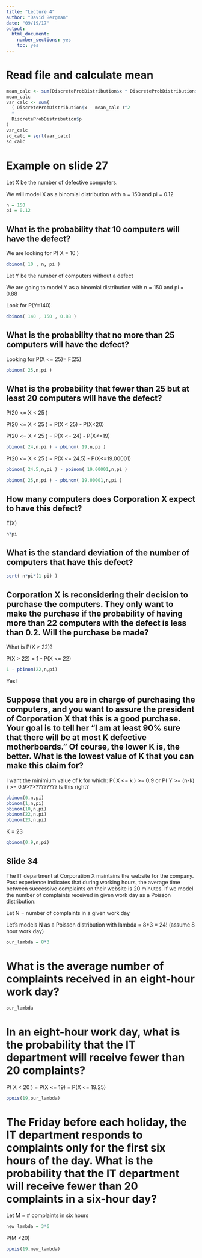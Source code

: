 ---
title: "Lecture 4"
author: "David Bergman"
date: "09/19/17"
output:
  html_document:
    number_sections: yes
    toc: yes
---

# Read file and calculate mean

```{r}
mean_calc <- sum(DiscreteProbDistribution$x * DiscreteProbDistribution$p)
mean_calc
var_calc <- sum(
  ( DiscreteProbDistribution$x - mean_calc )^2
  *
  DiscreteProbDistribution$p
)
var_calc
sd_calc = sqrt(var_calc)
sd_calc
```

# Example on slide 27

Let X be the number of defective computers.

We will model X as a binomial distribution with n = 150 and pi = 0.12

```{r}
n = 150
pi = 0.12
```


## What is the probability that 10 computers will have the defect?

We are looking for P( X = 10 )

```{r}
dbinom( 10 , n, pi )
```

Let Y be the number of computers without a defect

We are going to model Y as a binomial distribution with n = 150 and pi = 0.88

Look for P(Y=140)

```{r}
dbinom( 140 , 150 , 0.88 )
```

## What is the probability that no more than 25 computers will have the defect?

Looking for P(X <= 25)= F(25)

```{r}
pbinom( 25,n,pi )
```

## What is the probability that fewer than 25 but at least 20 computers will have the defect?

P(20 <= X < 25  )

P(20 <= X < 25  ) = P(X < 25) - P(X<20)

P(20 <= X < 25  ) = P(X <= 24) - P(X<=19)


```{r}
pbinom( 24,n,pi ) - pbinom( 19,n,pi )
```


P(20 <= X < 25  ) = P(X <= 24.5) - P(X<=19.00001)

```{r}
pbinom( 24.5,n,pi ) - pbinom( 19.00001,n,pi )
```

```{r}
pbinom( 25,n,pi ) - pbinom( 19.00001,n,pi )
```

## How many computers does Corporation X expect to have this defect?

E(X)

```{r}
n*pi
```


## What is the standard deviation of the number of computers that have this defect?

```{r}
sqrt( n*pi*(1-pi) )
```

## Corporation X is reconsidering their decision to purchase the computers.  They only want to make the purchase if the probability of having more than 22 computers with the defect is less than 0.2.  Will the purchase be made?

What is P(X > 22)?

P(X > 22) = 1 - P(X <= 22)

```{r}
1 - pbinom(22,n,pi)
```

Yes!

## Suppose that you are in charge of purchasing the computers, and you want to assure the president of Corporation X that this is a good purchase.  Your goal is to tell her “I am at least 90% sure that there will be at most K defective motherboards.” Of course, the lower K is, the better.  What is the lowest value of K that you can make this claim for?

I want the minimium value of k for which:
P(  X <= k ) >= 0.9 
or
P( Y >= (n-k)  ) >= 0.9>?>???????? Is this right?

```{r}
pbinom(0,n,pi)
pbinom(1,n,pi)
pbinom(10,n,pi)
pbinom(22,n,pi)
pbinom(23,n,pi)
```

K = 23

```{r}
qbinom(0.9,n,pi)
```




## Slide 34

The IT department at Corporation X maintains the website for the company.  Past experience indicates that during working hours, the average time between successive complaints on their website is 20 minutes.  If we model the number of complaints received in given work day as a Poisson distribution:


Let N = number of complaints in a given work day

Let's models N as a Poisson distribution with lambda = 8*3 = 24!
(assume 8 hour work day)


```{r}
our_lambda = 8*3
```

# What is the average number of complaints received in an eight-hour work day?

```{r}
our_lambda
```

# In an eight-hour work day, what is the probability that the IT department will receive fewer than 20 complaints?

P( X < 20 ) = P(X <= 19) = P(X <= 19.25) 


```{r}
ppois(19,our_lambda)
```


# The Friday before each holiday, the IT department responds to complaints only for the first six hours of the day.  What is the probability that the IT department will receive fewer than 20 complaints in a six-hour day?

Let M = # complaints in six hours

```{r}
new_lambda = 3*6
```

P(M <20)

```{r}
ppois(19,new_lambda)
```





